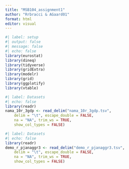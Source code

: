 ```yaml
---
title: "MSB104_assignment1"
author: "Rrbracci & AGaard01"
format: html
editor: visual
---
```


```r
#| label: setup
#| output: false
#| message: false
#| echo: false
library(eurostat)
library(dineq)
library(tidyverse)
library(gridExtra)
library(modelr)
library(grid)
library(ggplotify)
library(vtable)
```

```r
#| label: Datasets
#| echo: false
library(readr)
nama_10r_3gdp <- read_delim("nama_10r_3gdp.tsv", 
    delim = "\t", escape_double = FALSE, 
    na = "NA", trim_ws = TRUE, 
    show_col_types = FALSE)
```

```r
#| label: Datasets
#| echo: false
library(readr)
demo_r_pjanaggr3 <- read_delim("demo_r_pjanaggr3.tsv", 
    delim = "\t", escape_double = FALSE, 
    na = "NA", trim_ws = TRUE,
    show_col_types = FALSE)
```
